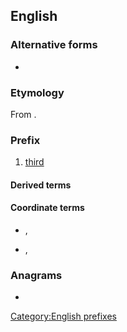 {{also|trito|tritò}}
==English==

===Alternative forms===
* {{l|en|trit-}}

===Etymology===
From {{cog|grc|τρίτος||third (of three or more)}}.

===Prefix===
{{head|en|prefixes}}

# [[third]]

====Derived terms====
{{prefixsee|en}}

====Coordinate terms====
* {{l|en|proto-}}, {{l|en|prot-}}
* {{l|en|deutero-}}, {{l|en|deuter-}}

===Anagrams===
* {{anagrams|en|Torit|torit}}

[[Category:English prefixes]]